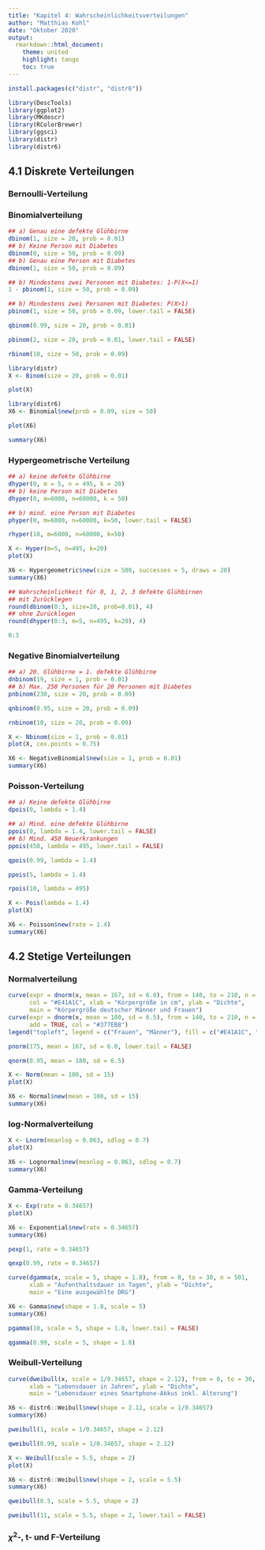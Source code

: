 ```yaml
---
title: "Kapitel 4: Wahrscheinlichkeitsverteilungen"
author: "Matthias Kohl"
date: "Oktober 2020"
output:
  rmarkdown::html_document:
    theme: united
    highlight: tango
    toc: true
---
```



```r
install.packages(c("distr", "distr6"))
```


```r
library(DescTools)
library(ggplot2)
library(MKdescr)
library(RColorBrewer)
library(ggsci)
library(distr)
library(distr6)
```


## 4.1 Diskrete Verteilungen

### Bernoulli-Verteilung

### Binomialverteilung

```r
## a) Genau eine defekte Glühbirne
dbinom(1, size = 20, prob = 0.01)
## b) Keine Person mit Diabetes
dbinom(0, size = 50, prob = 0.09)
## b) Genau eine Person mit Diabetes
dbinom(1, size = 50, prob = 0.09)
```


```r
## b) Mindestens zwei Personen mit Diabetes: 1-P(X<=1)
1 - pbinom(1, size = 50, prob = 0.09)
```


```r
## b) Mindestens zwei Personen mit Diabetes: P(X>1)
pbinom(1, size = 50, prob = 0.09, lower.tail = FALSE)
```


```r
qbinom(0.99, size = 20, prob = 0.01)
```


```r
pbinom(2, size = 20, prob = 0.01, lower.tail = FALSE)
```


```r
rbinom(10, size = 50, prob = 0.09)
```


```r
library(distr)
X <- Binom(size = 20, prob = 0.01)
```


```r
plot(X)
```


```r
library(distr6)
X6 <- Binomial$new(prob = 0.09, size = 50)
```


```r
plot(X6)
```


```r
summary(X6)
```


### Hypergeometrische Verteilung

```r
## a) keine defekte Glühbirne
dhyper(0, m = 5, n = 495, k = 20)
## b) keine Person mit Diabetes
dhyper(0, m=6000, n=60000, k = 50)
```


```r
## b) mind. eine Person mit Diabetes
phyper(0, m=6000, n=60000, k=50, lower.tail = FALSE)
```


```r
rhyper(10, m=6000, n=60000, k=50)
```


```r
X <- Hyper(m=5, n=495, k=20)
plot(X)
```


```r
X6 <- Hypergeometric$new(size = 500, successes = 5, draws = 20)
summary(X6)
```


```r
## Wahrscheinlichkeit für 0, 1, 2, 3 defekte Glühbirnen
## mit Zurücklegen
round(dbinom(0:3, size=20, prob=0.01), 4)
## ohne Zurücklegen
round(dhyper(0:3, m=5, n=495, k=20), 4)
```


```r
0:3
```


### Negative Binomialverteilung

```r
## a) 20. Glühbirne = 1. defekte Glühbirne
dnbinom(19, size = 1, prob = 0.01)
## b) Max. 250 Personen für 20 Personen mit Diabetes
pnbinom(230, size = 20, prob = 0.09)
```


```r
qnbinom(0.95, size = 20, prob = 0.09)
```


```r
rnbinom(10, size = 20, prob = 0.09)
```


```r
X <- Nbinom(size = 1, prob = 0.01)
plot(X, cex.points = 0.75)
```


```r
X6 <- NegativeBinomial$new(size = 1, prob = 0.01)
summary(X6)
```


### Poisson-Verteilung

```r
## a) Keine defekte Glühbirne
dpois(0, lambda = 1.4)
```


```r
## a) Mind. eine defekte Glühbirne
ppois(0, lambda = 1.4, lower.tail = FALSE)
## b) Mind. 450 Neuerkrankungen
ppois(450, lambda = 495, lower.tail = FALSE)
```


```r
qpois(0.99, lambda = 1.4)
```


```r
ppois(5, lambda = 1.4)
```


```r
rpois(10, lambda = 495)
```


```r
X <- Pois(lambda = 1.4)
plot(X)
```


```r
X6 <- Poisson$new(rate = 1.4)
summary(X6)
```


## 4.2 Stetige Verteilungen

### Normalverteilung

```r
curve(expr = dnorm(x, mean = 167, sd = 6.0), from = 140, to = 210, n = 501,
      col = "#E41A1C", xlab = "Körpergröße in cm", ylab = "Dichte",
      main = "Körpergröße deutscher Männer und Frauen")
curve(expr = dnorm(x, mean = 180, sd = 6.5), from = 140, to = 210, n = 501,
      add = TRUE, col = "#377EB8")
legend("topleft", legend = c("Frauen", "Männer"), fill = c("#E41A1C", "#377EB8"))
```


```r
pnorm(175, mean = 167, sd = 6.0, lower.tail = FALSE)
```


```r
qnorm(0.95, mean = 180, sd = 6.5)
```


```r
X <- Norm(mean = 100, sd = 15)
plot(X)
```


```r
X6 <- Normal$new(mean = 100, sd = 15)
summary(X6)
```


### log-Normalverteilung

```r
X <- Lnorm(meanlog = 0.063, sdlog = 0.7)
plot(X)
```

```r
X6 <- Lognormal$new(meanlog = 0.063, sdlog = 0.7)
summary(X6)
```


### Gamma-Verteilung

```r
X <- Exp(rate = 0.34657)
plot(X)
```


```r
X6 <- Exponential$new(rate = 0.34657)
summary(X6)
```


```r
pexp(1, rate = 0.34657)
```


```r
qexp(0.99, rate = 0.34657)
```


```r
curve(dgamma(x, scale = 5, shape = 1.8), from = 0, to = 30, n = 501,
      xlab = "Aufenthaltsdauer in Tagen", ylab = "Dichte",
      main = "Eine ausgewählte DRG")
```


```r
X6 <- Gamma$new(shape = 1.8, scale = 5)
summary(X6)
```


```r
pgamma(10, scale = 5, shape = 1.8, lower.tail = FALSE)
```


```r
qgamma(0.99, scale = 5, shape = 1.8)
```


### Weibull-Verteilung

```r
curve(dweibull(x, scale = 1/0.34657, shape = 2.12), from = 0, to = 30, n = 501,
      xlab = "Lebensdauer in Jahren", ylab = "Dichte",
      main = "Lebensdauer eines Smartphone-Akkus inkl. Alterung")
```


```r
X6 <- distr6::Weibull$new(shape = 2.12, scale = 1/0.34657)
summary(X6)
```


```r
pweibull(1, scale = 1/0.34657, shape = 2.12)
```


```r
qweibull(0.99, scale = 1/0.34657, shape = 2.12)
```


```r
X <- Weibull(scale = 5.5, shape = 2)
plot(X)
```


```r
X6 <- distr6::Weibull$new(shape = 2, scale = 5.5)
summary(X6)
```


```r
qweibull(0.5, scale = 5.5, shape = 2)
```


```r
pweibull(11, scale = 5.5, shape = 2, lower.tail = FALSE)
```


### $\chi^2$-, t- und F-Verteilung

